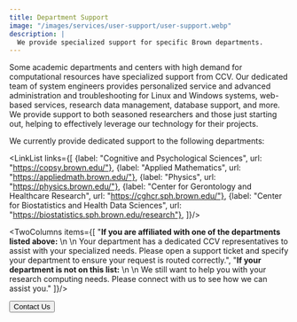 ```yaml
---
title: Department Support
image: "/images/services/user-support/user-support.webp"
description: |
  We provide specialized support for specific Brown departments.
---
```


<ContentSection title="Collaboration Across Brown">
Some academic departments and centers with high demand for computational resources have specialized support from CCV.
Our dedicated team of system engineers provides personalized service and advanced administration and troubleshooting
for Linux and Windows systems, web-based services, research data management, database support, and more. We provide
support to both seasoned researchers and those just starting out, helping to effectively leverage our technology for
their projects.

We currently provide dedicated support to the following departments:

<LinkList links={[
{label: "Cognitive and Psychological Sciences", url: "https://copsy.brown.edu/"},
{label: "Applied Mathematics", url: "https://appliedmath.brown.edu/"},
{label: "Physics", url: "https://physics.brown.edu/"},
{label: "Center for Gerontology and Healthcare Research", url: "https://cghcr.sph.brown.edu/"},
{label: "Center for Biostatistics and Health Data Sciences", url: "https://biostatistics.sph.brown.edu/research"},
]}/>

</ContentSection>

<ContentSection title="Access to Support">

<TwoColumns items={[
"**If you are affiliated with one of the departments listed above:** \n \n Your department has a dedicated CCV representatives to assist with your specialized needs. Please open a support ticket and specify your department to ensure your request is routed correctly.",
"**If your department is not on this list:** \n \n  We still want to help you with your research computing needs. Please connect with us to see how we can assist you."
]}/>

<Button href="/about/contact">Contact Us</Button>
</ContentSection>